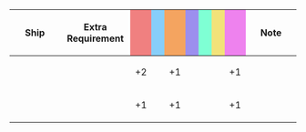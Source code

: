{|class="wikitable" style="width:100%; text-align: center; vertical-align: middle;"
|-
! style="width: 20%;" | Ship
! style="width: 25%;" | Extra Requirement
! style="width: 5%; background-color: lightcoral;" | {{Firepower}}
! style="width: 5%; background-color: lightskyblue;" | {{Torpedo}}
! style="width: 5%; background-color: sandybrown;" | {{AA}}
! style="width: 5%; background-color: #9C8FEE;" | {{ASW}}
! style="width: 5%; background-color: #7fffd4;" | {{LOS}}
! style="width: 5%; background-color: #F2E279;" | {{Armor}}
! style="width: 5%; background-color: violet;" | {{Evasion}}
! style="width: 20%;" | Note
|-
! {{ShipLink|Duca degli Abruzzi}}<br/>{{ShipLink|Giuseppe Garibaldi}}
| style="text-align:left;" |
| +2 || || +1 || || || || +1
| style="text-align:left;" | 
|-
! {{ShipLink|Gotland}}
| style="text-align:left;" |
| +1 || || +1 || || || || +1
| style="text-align:left;" | 
|}